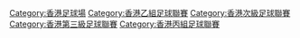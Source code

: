 
[[Category:香港足球場|Category:香港足球場]]
[[Category:香港乙組足球聯賽|Category:香港乙組足球聯賽]]
[[Category:香港次級足球聯賽|Category:香港次級足球聯賽]]
[[Category:香港第三級足球聯賽|Category:香港第三級足球聯賽]]
[[Category:香港丙組足球聯賽|Category:香港丙組足球聯賽]]